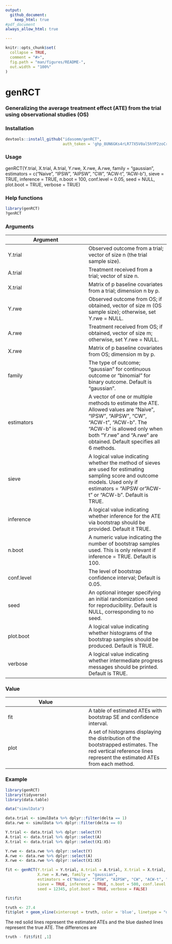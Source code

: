```yaml
---
output: 
  github_document:
    keep_html: true
#pdf_document
always_allow_html: true

---
```



```r
knitr::opts_chunk$set(
  collapse = TRUE,
  comment = "#>",
  fig.path = "man/figures/README-",
  out.width = "100%"
)
```


# genRCT

### Generalizing the average treatment effect (ATE) from the trial using observational studies (OS)

### Installation
```r
devtools::install_github("idasomm/genRCT", 
                         auth_token = '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')

```



### Usage

genRCT(Y.trial, X.trial, A.trial, Y.rwe, X.rwe, A.rwe, family = "gaussian", 
       estimators = c("Naive", "IPSW", "AIPSW", "CW", "ACW-t", "ACW-b"), sieve = TRUE,
       inference = TRUE, n.boot = 100, conf.level = 0.05, seed = NULL, 
       plot.boot = TRUE, verbose = TRUE)

### Help functions
```r
library(genRCT)
?genRCT
```

### Arguments

Argument  | 
------------- | -------------
Y.trial | Observed outcome from a trial; vector of size n (the trial sample size).
A.trial | Treatment received from a trial; vector of size n.
X.trial | Matrix of p baseline covariates from a trial; dimension n by p.
Y.rwe | Observed outcome from OS; if obtained, vector of size m (OS sample size); otherwise, set Y.rwe = NULL.
A.rwe | Treatment received from OS; if obtained, vector of size m; otherwise, set Y.rwe = NULL.
X.rwe | Matrix of p baseline covariates from OS; dimension m by p.
family | The type of outcome; "gaussian" for continuous outcome or "binomial" for binary outcome. Default is "gaussian".
estimators | A vector of one or multiple methods to estimate the ATE. Allowed values are "Naive", "IPSW", "AIPSW", "CW", "ACW-t", "ACW-b". The "ACW-b" is allowed only when both "Y.rwe" and "A.rwe" are obtained. Default specifies all 6 methods.
sieve | A logical value indicating whether the method of sieves are used for estimating sampling score and outcome models. Used only if estimators = "AIPSW or "ACW-t" or "ACW-b". Default is TRUE.
inference | A logical value indicating whether inference for the ATE via bootstrap should be provided. Default it TRUE.
n.boot | A numeric value indicating the number of bootstrap samples used. This is only relevant if inference = TRUE. Default is 100.
conf.level | The level of bootstrap confidence interval; Default is 0.05.
seed | An optional integer specifying an initial randomization seed for reproducibility. Default is NULL, corresponding to no seed.
plot.boot | A logical value indicating whether histograms of the bootstrap samples should be produced. Default is TRUE.
verbose | A logical value indicating whether intermediate progress messages should be printed. Default is TRUE.


### Value

Value  | 
------------- | -------------
fit	|  A table of estimated ATEs with bootstrap SE and confidence interval.
plot | A set of histograms displaying the distribution of the bootstrapped estimates. The red vertical reference lines represent the estimated ATEs from each method.

### Example

```r

library(genRCT)
library(tidyverse)
library(data.table)

data("simulData")

data.trial <- simulData %>% dplyr::filter(delta == 1)
data.rwe <- simulData %>% dplyr::filter(delta == 0)

Y.trial <- data.trial %>% dplyr::select(Y)
A.trial <- data.trial %>% dplyr::select(A)
X.trial <- data.trial %>% dplyr::select(X1:X5)

Y.rwe <- data.rwe %>% dplyr::select(Y)
A.rwe <- data.rwe %>% dplyr::select(A)
X.rwe <- data.rwe %>% dplyr::select(X1:X5)

fit <- genRCT(Y.trial = Y.trial, A.trial = A.trial, X.trial = X.trial, Y.rwe = Y.rwe, A.rwe = A.rwe, 
              X.rwe = X.rwe, family = "gaussian",
              estimators = c("Naive", "IPSW", "AIPSW", "CW", "ACW-t", "ACW-b"), 
              sieve = TRUE, inference = TRUE, n.boot = 500, conf.level = 0.05, 
              seed = 12345, plot.boot = TRUE, verbose = FALSE)

fit$fit

truth <- 27.4
fit$plot + geom_vline(xintercept = truth, color = 'blue', linetype = "dashed")
```
The red solid lines represent the estimated ATEs and the blue dashed lines represent the true ATE.
The differences are

```r
truth - fit$fit[ ,1]
```





